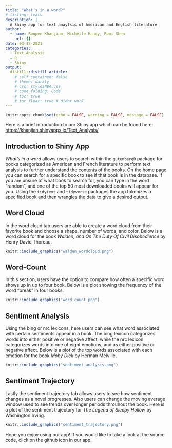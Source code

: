 ```yaml
---
title: "What's in a word?"
# listing: texts
description: |
  A Shiny app for text anaylsis of American and English literature
author:
  - name: Roupen Khanjian, Michelle Handy, Roni Shen
    url: {}
date: 03-12-2021
categories:
  - Text Analysis
  - R
  - Shiny
output:
  distill::distill_article:
    # self_contained: false
    # theme: darkly
    # css: stylesNBA.css
    # code_folding: Code
    # toc: true
    # toc_float: true # didnt work
---
```


```r
knitr::opts_chunk$set(echo = FALSE, warning = FALSE, message = FALSE)
```

Here is a brief introduction to our Shiny app which can be found here: [https://khanjian.shinyapps.io/Text_Analysis/](https://khanjian.shinyapps.io/Text_Analysis/)

## Introduction to Shiny App

*What's in a word* allows users to search within the `gutenbergR` package for books categorized as American and French literature to perform text analysis to further understand the contents of the books. On the home page you can search for a specific book to see if that book is in the database. If you are unsure of what book to search for, you can type in the word "random", and one of the top 50 most downloaded books will appear for you. Using the `tidytext` and `tidyverse` packages the app tokenizes a specified book and then wrangles the data to give a desired output. 

## Word Cloud

In the word cloud tab users are able to create a word cloud from their favorite book and choose a shape, number of words, and color. Below is a word cloud for the book *Walden, and On The Duty Of Civil Disobedience* by Henry David Thoreau. 

```r
knitr::include_graphics("walden_wordcloud.png")
```

## Word-Count

In this section, users have the option to compare how often a specific word shows up in up to four book. Below is a plot showing the frequency of the word "break" in four books. 

```r
knitr::include_graphics("word_count.png")
```

## Sentiment Analysis

Using the bing or nrc lexicons, here users can see what word associated with certain sentiments appear in a book. The bing lexicon categorizes words into either positive or negative affect, while the nrc lexicon categorizes words into one of eight emotions, and as either positive or negative affect. Below is a plot of the top words associated with each emotion for the book *Moby Dick* by Herman Melville. 

```r
knitr::include_graphics("sentiment_analysis.png")
```

## Sentiment Trajectory

Lastly the sentiment trajectory tab allows users to see how sentiment changes as a novel progresses. Also users can change the moving average window used to see trends over longer periods throuhout the book. Here is a plot of the sentiment trajectory for *The Legend of Sleepy Hollow* by Washington Irving. 

```r
knitr::include_graphics("sentiment_trajectory.png")
```

Hope you enjoy using our app! If you would like to take a look at the source code, click on the github icon in our app. 

